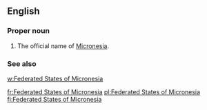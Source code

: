==English==

===Proper noun===
{{en-proper noun}}

# The official name of [[Micronesia]].

===See also===
[[w:Federated States of Micronesia]]

[[fr:Federated States of Micronesia]]
[[pl:Federated States of Micronesia]]
[[fi:Federated States of Micronesia]]